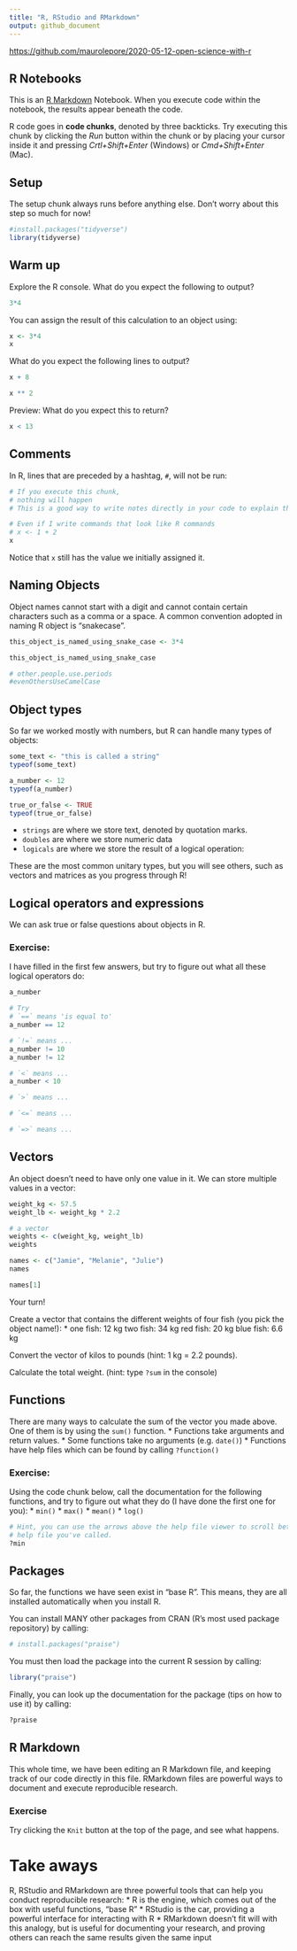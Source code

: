 ```yaml
---
title: "R, RStudio and RMarkdown"
output: github_document
---
```


<https://github.com/maurolepore/2020-05-12-open-science-with-r>

## R Notebooks
This is an [R Markdown](http://rmarkdown.rstudio.com) Notebook. When you execute 
code within the notebook, the results appear beneath the code. 

R code goes in **code chunks**, denoted by three backticks. Try executing this 
chunk by clicking the *Run* button within the chunk or by placing your cursor 
inside it and pressing *Crtl+Shift+Enter* (Windows) or *Cmd+Shift+Enter* (Mac).

## Setup

The setup chunk always runs before anything else. 
Don't worry about this step so much for now!
```r
#install.packages("tidyverse")
library(tidyverse)
```

## Warm up

Explore the R console. What do you expect the following to output?
```r
3*4
```

You can assign the result of this calculation to an object using: 
```r
x <- 3*4
x
```

What do you expect the following lines to output?
```r
x + 8

x ** 2
```

Preview: What do you expect this to return?
```r
x < 13
```

## Comments
In R, lines that are preceded by a hashtag, `#`, will not be run:
```r
# If you execute this chunk, 
# nothing will happen
# This is a good way to write notes directly in your code to explain things

# Even if I write commands that look like R commands
# x <- 1 + 2
x
```

Notice that `x` still has the value we initially assigned it. 

## Naming Objects
Object names cannot start with a digit and cannot contain certain characters 
such as a comma or a space. A common convention adopted in naming R object is 
"snakecase".

```r
this_object_is_named_using_snake_case <- 3*4

this_object_is_named_using_snake_case

# other.people.use.periods
#evenOthersUseCamelCase
```

## Object types
So far we worked mostly with numbers, but R can handle many types of objects:
```r
some_text <- "this is called a string"
typeof(some_text)

a_number <- 12
typeof(a_number)

true_or_false <- TRUE
typeof(true_or_false)

```
* `strings` are where we store text, denoted by quotation marks. 
* `doubles` are where we store numeric data
* `logicals` are where we store the result of a logical operation: 

These are the most common unitary types, but you will see others, such as 
vectors and matrices as you progress through R! 

## Logical operators and expressions
We can ask true or false questions about objects in R. 

### Exercise:
I have filled in the first few answers, but try to figure out what all 
these logical operators do:

```r
a_number

# Try 
# `==` means 'is equal to'
a_number == 12

# `!=` means ...
a_number != 10
a_number != 12

# `<` means ...
a_number < 10

# `>` means ...

# `<=` means ...

# `=>` means ...

```

## Vectors
An object doesn't need to have only one value in it. We can store multiple 
values in a vector: 
``` r
weight_kg <- 57.5
weight_lb <- weight_kg * 2.2

# a vector
weights <- c(weight_kg, weight_lb)
weights

names <- c("Jamie", "Melanie", "Julie")
names

names[1]
```

Your turn!

Create a vector that contains the different weights of four fish (you pick the object name!):
* one fish: 12 kg
two fish: 34 kg
red fish: 20 kg
blue fish: 6.6 kg

Convert the vector of kilos to pounds (hint: 1 kg = 2.2 pounds).

Calculate the total weight. (hint: type `?sum` in the console)

## Functions
There are many ways to calculate the sum of the vector you made above. One of 
them is by using the `sum()` function. 
* Functions take arguments and return values. 
* Some functions take no arguments (e.g. `date()`)
* Functions have help files which can be found by calling `?function()`

### Exercise: 
Using the code chunk below, call the documentation for the following 
functions, and try to figure out what they do (I have done the first one for you): 
* `min()`
* `max()`
* `mean()`
* `log()`

```r
# Hint, you can use the arrows above the help file viewer to scroll between each 
# help file you've called. 
?min
```

## Packages
So far, the functions we have seen exist in "base R". This means, they are all 
installed automatically when you install R. 

You can install MANY other packages from CRAN (R's most used package repository) 
by calling:
```r
# install.packages("praise")
```

You must then load the package into the current R session by calling:
```r
library("praise")
```

Finally, you can look up the documentation for the package (tips on how to use 
it) by calling: 
```r
?praise
```


## R Markdown
This whole time, we have been editing an R Markdown file, and keeping track of 
our code directly in this file. RMarkdown files are powerful ways to document 
and execute reproducible research. 

### Exercise
Try clicking the `Knit` button at the top of the page, and see what happens. 

# Take aways
R, RStudio and RMarkdown are three powerful tools that can help you conduct 
reproducible research:
* R is the engine, which comes out of the box with useful functions, "base R"
* RStudio is the car, providing a powerful interface for interacting with R
* RMarkdown doesn't fit will with this analogy, but is useful for documenting 
your research, and proving others can reach the same results given the same 
input
